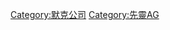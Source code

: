 {{Commons category|Schering-Plough}}
{{cat main}}

[[Category:默克公司|Category:默克公司]]
[[Category:先靈AG|Category:先靈AG]]